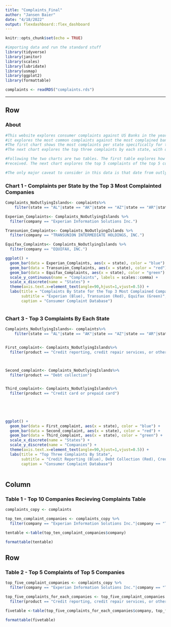 ```yaml
---
title: "Complaints_Final"
author: "Jansen Baier"
date: "4/18/2022"
output: flexdashboard::flex_dashboard
---
```


```r
knitr::opts_chunk$set(echo = TRUE)
```

```r
#importing data and run the standard stuff
library(tidyverse)
library(janitor) 
library(scales)
library(lubridate)
library(usmap)
library(ggplot2)
library(formattable)

complaints <- readRDS("complaints.rds")
```

------------------------------------------------------------------------
## Row

### About
```r
#This website explores consumer complaints against US Banks in the year 2020. Specifically,
#it explores the most common complaints against the most complained banks, using the states to further analyze this data.
#The first chart shows the most complaints per state specifically for the top three most complained companies.
#The next chart explores the top three complaints by each state, with different colors showing each complaint.

#Following the two charts are two tables. The first table explores how many complaints each of the top 10 companies by complaints
#received. The next chart explores the top 5 complaints of the top 5 companies by complaints.

#The only major caveat to consider in this data is that date from outlying minor US islands was the remove because it had little data and it was altering the framing of other graphs in this project beyond the point of readability.

```


### Chart 1 - Complaints per State by the Top 3 Most Complainted Companies

```r

Complaints_NoOutlyingIslands<- complaints%>%
    filter(state == "AL"|state == "AK"|state == "AZ"|state == "AR"|state == "CA"|state == "CZ"|state == "CO"|state == "CT"|state == "DE"|state == "DC"|state == "FL"|state == "GA"|state == "GU"|state == "HI"|state == "ID"|state == "IL"|state == "IN"|state == "IA"|state == "KS"|state == "KY"|state == "LA"|state == "ME"|state == "MD"|state == "MA"|state == "MI"|state == "MN"|state == "MS"|state == "MO"|state == "MT"|state == "NE"|state == "NV"|state == "NH"|state == "NJ"|state == "NM"|state == "NY"|state == "NC"|state == "ND"|state == "OH"|state == "OK"|state == "OR"|state == "PA"|state == "PR"|state == "RI"|state == "SC"|state == "SD"|state == "TN"|state == "TX"|state == "UT"|state == "VT"|state == "VI"|state == "VA"|state == "WV"|state == "WI"|state == ""|state == "WY")

Experian_Complaints<- Complaints_NoOutlyingIslands %>% 
  filter(company == "Experian Information Solutions Inc.")

Transunion_Complaints<- Complaints_NoOutlyingIslands %>% 
  filter(company == "TRANSUNION INTERMEDIATE HOLDINGS, INC.")

Equifax_Complaints<- Complaints_NoOutlyingIslands %>% 
  filter(company == "EQUIFAX, INC.")

ggplot() +
  geom_bar(data = Experian_Complaints, aes(x = state), color = "blue") + 
  geom_bar(data = Transunion_Complaints, aes(x = state), color = "red") +
  geom_bar(data = Equifax_Complaints, aes(x = state), color = "green") +
  scale_y_continuous(name = "Complaints", labels = scales::comma) +
  scale_x_discrete(name = "States") +
  theme(axis.text.x=element_text(angle=90,hjust=1,vjust=0.5)) +
  labs(title = "Complaints By State for the Top 3 Most Complained Companies", 
       subtitle = "Experian (Blue), Transunion (Red), Equifax (Green)",
       caption = "Consumer Complaint Database")



```

### Chart 3 - Top 3 Complaints By Each State

```r
Complaints_NoOutlyingIslands<- complaints%>%
    filter(state == "AL"|state == "AK"|state == "AZ"|state == "AR"|state == "CA"|state == "CZ"|state == "CO"|state == "CT"|state == "DE"|state == "DC"|state == "FL"|state == "GA"|state == "GU"|state == "HI"|state == "ID"|state == "IL"|state == "IN"|state == "IA"|state == "KS"|state == "KY"|state == "LA"|state == "ME"|state == "MD"|state == "MA"|state == "MI"|state == "MN"|state == "MS"|state == "MO"|state == "MT"|state == "NE"|state == "NV"|state == "NH"|state == "NJ"|state == "NM"|state == "NY"|state == "NC"|state == "ND"|state == "OH"|state == "OK"|state == "OR"|state == "PA"|state == "PR"|state == "RI"|state == "SC"|state == "SD"|state == "TN"|state == "TX"|state == "UT"|state == "VT"|state == "VI"|state == "VA"|state == "WV"|state == "WI"|state == ""|state == "WY")


First_complaint<- Complaints_NoOutlyingIslands%>% 
  filter(product == "Credit reporting, credit repair services, or other personal consumer reports")



Second_complaint<- Complaints_NoOutlyingIslands%>% 
  filter(product == "Debt collection")


Third_complaint<- Complaints_NoOutlyingIslands%>% 
  filter(product == "Credit card or prepaid card")
  


    
    
ggplot() +
  geom_bar(data = First_complaint, aes(x = state), color = "blue") + 
  geom_bar(data = Second_complaint, aes(x = state), color = "red") +
  geom_bar(data = Third_complaint, aes(x = state), color = "green") +
  scale_x_discrete(name = "States") +
  scale_y_discrete(name = "Companies") +
  theme(axis.text.x=element_text(angle=90,hjust=1,vjust=0.5)) +
  labs(title = "Top Three Complaints By State", 
       subtitle = "Credit Reporting (Blue), Debt Collection (Red), Credit Card (Green)",
       caption = "Consumer Complaint Database")
  
```
## Column

### Table 1 - Top 10 Companies Recieving Complaints Table
```r
complaints_copy <- complaints

top_ten_complaint_companies <- complaints_copy %>% 
  filter(company == "Experian Information Solutions Inc."|company == "TRANSUNION INTERMEDIATE HOLDINGS, INC."|company == "EQUIFAX, INC."|company == "CAPITAL ONE FINANCIAL CORPORATION"|company == "BANK OF AMERICA, NATIONAL ASSOCIATION"|company == "JPMORGAN CHASE & CO."|company == "CITIBANK, N.A."|company == "WELLS FARGO & COMPANY"|company == "SYNCHRONY FINANCIAL"|company == "PNC Bank N.A.")

tentable <-table(top_ten_complaint_companies$company)

formattable(tentable)

```
## Row

### Table 2 - Top 5 Complaints of Top 5 Companies
```r
top_five_complaint_companies <- complaints_copy %>% 
  filter(company == "Experian Information Solutions Inc."|company == "TRANSUNION INTERMEDIATE HOLDINGS, INC."|company == "EQUIFAX, INC."|company == "CAPITAL ONE FINANCIAL CORPORATION"|company == "BANK OF AMERICA, NATIONAL ASSOCIATION")

top_five_complaints_for_each_companies <- top_five_complaint_companies %>%
  filter(product == "Credit reporting, credit repair services, or other personal consumer reports"|product == "Debt collection"|product == "Credit card or prepaid card"|product == "Mortgage"|product == "Checking or savings account")

fivetable <-table(top_five_complaints_for_each_companies$company, top_five_complaints_for_each_companies$product)

formattable(fivetable)
```

